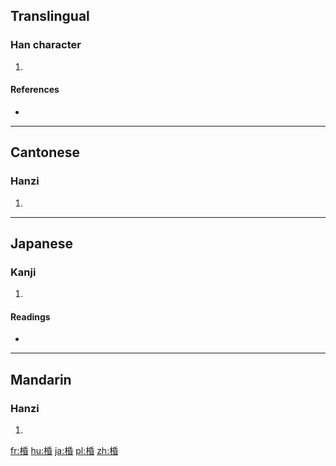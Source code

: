 ==Translingual==

===Han character===
{{Han char|rn=75|rad=木|as=08|sn=12|four=42964|canj=DHPA|ids=⿰木昏}}

# {{defn|Han|sort=木08}}

====References====
* {{Han ref|kx=0532.120|dkj=14931|dj=0920.190|hdz=21236.020|uh=68D4|ud=26836|bh=D9D5|bd=55765}}

----

==Cantonese==

===Hanzi===
{{yue-hanzi|jyut=[[fan1]]|y=fan1}}

# {{defn|lang=yue|sort=木08}}

----

==Japanese==

===Kanji===
{{ja-kanji|grade=|rs=木08}}

# {{defn|lang=ja|sort=木08}}

====Readings====
* {{ja-readings|on=[[こん]] (kon)|kun=}}

----

==Mandarin==

===Hanzi===
{{cmn-hanzi|pin=[[dài]] ([[dai4]]), [[hūn]] ([[hun1]]), [[tì]] ([[ti4]])|wg=tai<sup>4</sup>, hun<sup>1</sup>, t'i<sup>4</sup>}}

# {{defn|lang=cmn|sort=木08}}

[[fr:棔]]
[[hu:棔]]
[[ja:棔]]
[[pl:棔]]
[[zh:棔]]